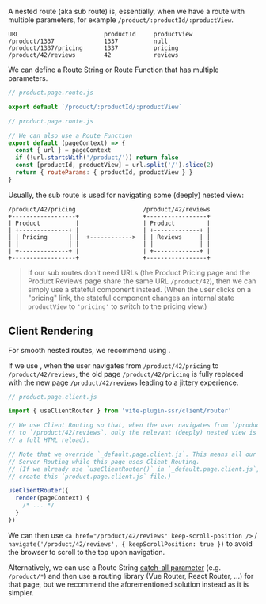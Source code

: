 
A nested route (aka sub route) is, essentially, when we have a route with multiple parameters,
for example `/product/:productId/:productView`.

```
URL                        productId     productView
/product/1337              1337          null
/product/1337/pricing      1337          pricing
/product/42/reviews        42            reviews
```

We can define a Route String or Route Function that has multiple parameters.

```js
// product.page.route.js

export default `/product/:productId/:productView`
```

```js
// product.page.route.js

// We can also use a Route Function
export default (pageContext) => {
  const { url } = pageContext
  if (!url.startsWith('/product/')) return false
  const [productId, productView] = url.split('/').slice(2)
  return { routeParams: { productId, productView } }
}
```

Usually, the sub route is used for navigating some (deeply) nested view:

```
/product/42/pricing                   /product/42/reviews
+------------------+                  +-----------------+
| Product          |                  | Product         |
| +--------------+ |                  | +-------------+ |
| | Pricing      | |  +------------>  | | Reviews     | |
| |              | |                  | |             | |
| +--------------+ |                  | +-------------+ |
+------------------+                  +-----------------+
```

> If our sub routes don't need URLs (the Product Pricing page and the Product Reviews page share the same URL `/product/42`), then we can simply use a stateful component instead. (When the user clicks on a "pricing" link, the stateful component changes an internal state `productView` to `'pricing'` to switch to the pricing view.)

## Client Rendering

For smooth nested routes, we recommend using <Link href="/client-routing" noBreadcrumb={true} />.

If we use <Link href="/server-routing" noBreadcrumb={true} />,
when the user navigates from `/product/42/pricing` to `/product/42/reviews`,
the old page `/product/42/pricing` is fully replaced with the new page `/product/42/reviews`
leading to a jittery experience.

```js
// product.page.client.js

import { useClientRouter } from 'vite-plugin-ssr/client/router'

// We use Client Routing so that, when the user navigates from `/product/42/pricing`
// to `/product/42/reviews`, only the relevant (deeply) nested view is updated (instead of
// a full HTML reload).

// Note that we override `_default.page.client.js`. This means all our other pages can use
// Server Routing while this page uses Client Routing.
// (If we already use `useClientRouter()` in `_default.page.client.js`, then we don't need to
// create this `product.page.client.js` file.)

useClientRouter({
  render(pageContext) {
    /* ... */
  }
})
```

We can then use `<a href="/product/42/reviews" keep-scroll-position />` / `navigate('/product/42/reviews', { keepScrollPosition: true })` to avoid the browser to scroll to the top upon navigation.

Alternatively,
we can use a Route String [catch-all parameter](/catch-all) (e.g. `/product/*`) and then use a routing library (Vue Router, React Router, ...) for that page,
but we recommend the aforementioned solution instead as it is simpler.

